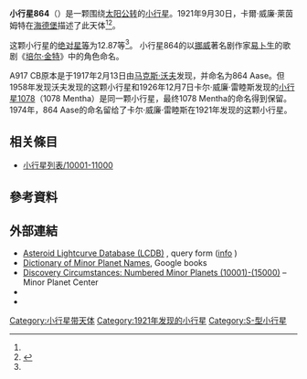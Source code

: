 {{Infobox planet
 | minorplanet     = yes
 | name            = 864 Aase
 | background      = #D6D6D6
 | image = 
 | image_size      = 
 | caption         =
 | discovery_ref   =  <ref name="MPC-object" />
 | discoverer      = [[卡爾·威廉·萊茵姆特|卡爾·威廉·萊茵姆特]]
 | discovery_site  = [[海德堡|海德堡]]
 | discovered      = 1921年9月30日
 | mpc_name        = 864 Aase
 | alt_names       = 864 Aase
 | pronounced      = 
 | named_after     = <ref name="MPC-object" />
 | mp_category     = [[主帶小行星|主帶小行星]] <ref name="MPC-object" /><ref name="jpldata" />
 | orbit_ref       = <ref name="a">[http://ssd.jpl.nasa.gov/sbdb.cgi?sstr=864 864] {{Wayback|url=http://ssd.jpl.nasa.gov/sbdb.cgi?sstr=864 |date=20200803100247 }}，小行星數據庫瀏覽器（JPL Small-Body Database Browser）－[[美国国家航空航天局|美国国家航空航天局]]喷气推进实验室</ref>
 | epoch           = 2018-03-23.0（[[儒略日|JD]] 2458200.5）
 | uncertainty     = 0
 | observation_arc = 
 | aphelion = {{convert|2.630|AU|km|3|abbr=on|lk=out}}
 | perihelion      = {{convert|1.7861196|AU|km|3|abbr=on}}
 | semimajor       = 2.2078492
 | eccentricity    = 0.1910138
 | period          = 3.28[[儒略年|yr]]
 | mean_anomaly    = 147.99948[[度|°]]
 | mean_motion     = {{Deg2DMS|0.30043450|sup=ms}} / day
 | inclination     = 5.45062
 | asc_node        = 163.15184°
 | arg_peri        = 193.90760
 | mean_diameter   = 
 | rotation        = 
 | albedo          =
 | spectral_type   =
 | abs_magnitude   = 12.87<ref name="jpldata" />
}}
'''小行星864'''（{{lang-en|864 Aase}}）是一颗围绕[[太阳|太阳]][[公转|公转]]的[[小行星|小行星]]。1921年9月30日，卡爾·威廉·萊茵姆特在[[海德堡|海德堡]]描述了此天体<ref name="a" /><ref>{{cite news|title=小行星列表|url=http://cfa-www.harvard.edu/iau/lists/NumberedMPs.txt|accessdate=2018-10-19|newspaper=哈佛大学|archive-date=2008-05-17|archive-url=https://web.archive.org/web/20080517010638/http://cfa-www.harvard.edu/iau/lists/NumberedMPs.txt|dead-url=no}}</ref>。

这颗小行星的[[绝对星等|绝对星等]]为12.87等<ref name="a" />。
小行星864的以[[挪威|挪威]]著名剧作家[[易卜生|易卜生]]的歌剧《[[培尔·金特|培尔·金特]]》中的角色命名。

A917 CB原本是于1917年2月13日由[[马克斯·沃夫|马克斯·沃夫]]发现，并命名为864 Aase。但1958年发现沃夫发现的这颗小行星和1926年12月7日卡尔·威廉·雷睦斯发现的[[小行星1078|小行星1078]]（1078 Mentha）是同一颗小行星，最终1078 Mentha的命名得到保留。1974年，864 Aase的命名留给了卡尔·威廉·雷睦斯在1921年发现的这颗小行星。

== 相关條目 ==
*[[小行星列表/10001-11000|小行星列表/10001-11000]]

== 參考資料 ==
{{reflist|refs=

<ref name="jpldata">{{cite web
  |type       = 2018-01-26 last obs.
  |title      = JPL Small-Body Database Browser:864 Aase-864 Aase
  |url        = https://ssd.jpl.nasa.gov/sbdb.cgi?sstr=864
  |publisher  = [[Jet_Propulsion_Laboratory|Jet Propulsion Laboratory]]
  |accessdate = 28 March 2018}}</ref>

<ref name="MPC-object">{{cite web
  |title      = 864 Aase
  |work      = Minor Planet Center
  |url      = https://www.minorplanetcenter.net/db_search/show_object?object_id=864
  |accessdate      = 28 March 2018
  |archive-date      = 2016-03-04
  |archive-url      = https://web.archive.org/web/20160304125349/http://minorplanetcenter.net/db_search/show_object?object_id=864
  |dead-url      = no
  }}</ref>

}}

==  外部連結 ==
* [http://www.minorplanet.info/PHP/lcdbsummaryquery.php Asteroid Lightcurve Database (LCDB)] {{Wayback|url=http://www.minorplanet.info/PHP/lcdbsummaryquery.php |date=20171210173955 }}, query form ([http://www.minorplanet.info/lightcurvedatabase.html info] {{Wayback|url=http://www.minorplanet.info/lightcurvedatabase.html |date=20171216050541 }})
* [https://books.google.com/books?id=aeAg1X7afOoC&pg Dictionary of Minor Planet Names], Google books
* [http://www.minorplanetcenter.net/iau/lists/NumberedMPs010001.html Discovery Circumstances: Numbered Minor Planets (10001)-(15000)] {{Wayback|url=http://www.minorplanetcenter.net/iau/lists/NumberedMPs010001.html |date=20180612162317 }} – Minor Planet Center
* {{AstDys|864}}
* {{JPL small body}}

{{Minor Planet Number|[[小行星863|小行星863]]|[[小行星865|小行星865]]}}
{{小天体}}

[[Category:小行星带天体|Category:小行星带天体]]
[[Category:1921年发现的小行星|Category:1921年发现的小行星]]
[[Category:S-型小行星|Category:S-型小行星]]